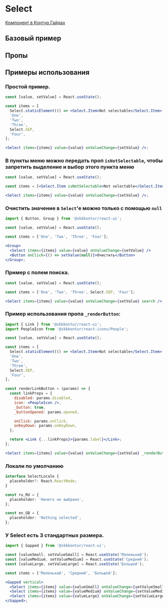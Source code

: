 
<Meta of={SelectStories} />

# Select

[Компонент в Контур.Гайдах](https)

## Базовый пример

<Primary />

## Пропы

<Controls />

## Примеры использования

### Простой пример.

```jsx harmony
const [value, setValue] = React.useState();

const items = [
  Select.staticElement(() => <Select.Item>Not selectable</Select.Item>),
  'One',
  'Two',
  'Three',
  Select.SEP,
  'Four',
];

<Select items={items} value={value} onValueChange={setValue} />;
```

### В пункты меню можно передать проп `isNotSelectable`, чтобы запретить выделение и выбор этого пункта меню

```jsx harmony
const [value, setValue] = React.useState();

const items = [<Select.Item isNotSelectable>Not selectable</Select.Item>, 'One', 'Two', 'Three', Select.SEP, 'Four'];

<Select items={items} value={value} onValueChange={setValue} />;
```

### Очистить значение в `Select`'е можно только с помощью `null`

```jsx harmony
import { Button, Group } from '@skbkontur/react-ui';

const [value, setValue] = React.useState();

const items = ['One', 'Two', 'Three', 'Four'];

<Group>
  <Select items={items} value={value} onValueChange={setValue} />
  <Button onClick={() => setValue(null)}>Очистить</Button>
</Group>;
```

### Пример с полем поиска.

```jsx harmony
const [value, setValue] = React.useState();

const items = ['One', 'Two', 'Three', Select.SEP, 'Four'];

<Select items={items} value={value} onValueChange={setValue} search />;
```

### Пример использования пропа `_renderButton`:

```jsx harmony
import { Link } from '@skbkontur/react-ui';
import PeopleIcon from '@skbkontur/react-icons/People';

const [value, setValue] = React.useState();

const items = [
  Select.staticElement(() => <Select.Item>Not selectable</Select.Item>),
  'One',
  'Two',
  'Three',
  Select.SEP,
  'Four',
];

const renderLinkButton = (params) => {
  const linkProps = {
    disabled: params.disabled,
    icon: <PeopleIcon />,
    _button: true,
    _buttonOpened: params.opened,

    onClick: params.onClick,
    onKeyDown: params.onKeyDown,
  };

  return <Link {...linkProps}>{params.label}</Link>;
};

<Select items={items} value={value} onValueChange={setValue} _renderButton={renderLinkButton} />;
```

### Локали по умолчанию

```typescript static
interface SelectLocale {
  placeholder?: React.ReactNode;
}

const ru_RU = {
  placeholder: 'Ничего не выбрано',
};

const en_GB = {
  placeholder: 'Nothing selected',
};
```

### У Select есть 3 стандартных размера.

```jsx harmony
import { Gapped } from '@skbkontur/react-ui';

const [valueSmall, setValueSmall] = React.useState('Маленький');
const [valueMedium, setValueMedium] = React.useState('Средний');
const [valueLarge, setValueLarge] = React.useState('Большой');

const items = ['Маленький', 'Средний', 'Большой'];

<Gapped vertical>
  <Select items={items} value={valueSmall} onValueChange={setValueSmall} size={'small'} />
  <Select items={items} value={valueMedium} onValueChange={setValueMedium} size={'medium'} />
  <Select items={items} value={valueLarge} onValueChange={setValueLarge} size={'large'} />
</Gapped>;
```
